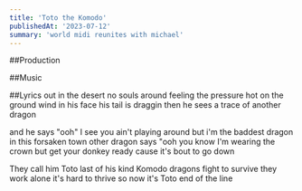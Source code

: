 ```yaml
---
title: 'Toto the Komodo'
publishedAt: '2023-07-12'
summary: 'world midi reunites with michael'
---
```




##Production


##Music


##Lyrics
out in the desert
no souls around
feeling the pressure
hot on the ground
wind in his face
his tail is draggin
then he sees a trace
of another dragon

and he says "ooh"
I see you ain't playing around
but i'm the baddest dragon in this forsaken town
other dragon says "ooh
you know I'm wearing the crown
but get your donkey ready
cause it's bout to go down

They call him Toto
last of his kind
Komodo dragons
fight to survive
they work alone
it's hard to thrive
so now it's Toto
end of the line
